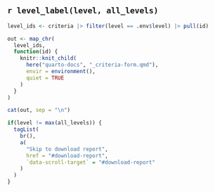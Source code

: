 ## `r level_label(level, all_levels)`

```r
level_ids <- criteria |> filter(level == .env$level) |> pull(id)

out <- map_chr(
  level_ids,
  function(id) {
    knitr::knit_child(
      here("quarto-docs", "_criteria-form.qmd"),
      envir = environment(),
      quiet = TRUE
    )
  }
)

cat(out, sep = "\n")
```

```r
if(level != max(all_levels)) {
  tagList(
    br(),
    a(
      "Skip to download report",
      href = "#download-report",
      `data-scroll-target` = "#download-report"
    )
  )
}
```